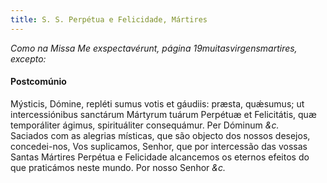 ```yaml
---
title: S. S. Perpétua e Felicidade, Mártires
---
```


<em>
  Como na Missa Me exspectavérunt, página 19muitasvirgensmartires, excepto:
</em>

<h4 class="text-center">Postcomúnio</h4>
<div class="container-fluid">
  <div class="row">
    <div class="col-6 dropcaps text-justify">
      Mýsticis, Dómine, repléti sumus votis et gáudiis: præsta, quǽsumus; ut
      intercessiónibus sanctárum Mártyrum tuárum Perpétuæ et Felicitátis, quæ
      temporáliter ágimus, spirituáliter consequámur. Per Dóminum <em>&c.</em>
    </div>
    <div class="col-6 dropcaps text-justify">
      Saciados com as alegrias místicas, que são objecto dos nossos desejos,
      concedei-nos, Vos suplicamos, Senhor, que por intercessão das vossas
      Santas Mártires Perpétua e Felicidade alcancemos os eternos efeitos do que
      praticámos neste mundo. Por nosso Senhor <em>&c.</em>
    </div>
  </div>
</div>
